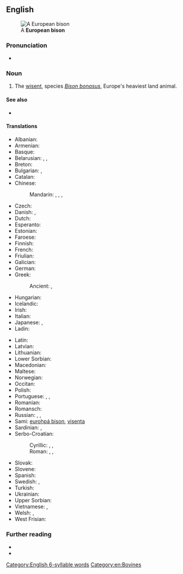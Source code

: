 ==English==
[[File:Flachlandwisent (Bison bonasus bonasus).jpg|thumb|A '''European bison''']]

===Pronunciation===
* {{IPA|en|/jʊɹəˌpiːən ˈbaɪsn̩/}}

===Noun===
{{en-noun|European bison|s}}

# The [[wisent]], species ''[[Bison bonasus]]'', Europe's heaviest land animal.
#: {{syn|en|aurochs|wisent|zubr}}

====See also====
* {{l|en|American bison}}

====Translations====
{{trans-top|the wisent species ''Bison bonasus''}}
* Albanian: {{t|sq|bizoni europian}}
* Armenian: {{t+|hy|զուբր}}
* Basque: {{t|eu|bisonte europar}}
* Belarusian: {{t|be|зубр|m}}, {{t|be|зу́бар|m}}, {{t|be|бізо́н|m}}
* Breton: {{t|br|bizon europa}}
* Bulgarian: {{t+|bg|зу́бър|m}}, {{t|bg|бизо́н|m}}
* Catalan: {{t|ca|bisó europeu}}
* Chinese:
*: Mandarin: {{t|cmn|歐洲野牛|sc=Hani}}, {{t|cmn|欧洲野牛|tr=Ōuzhōu yěniú|sc=Hani}}, {{t+|cmn|野牛|tr=yěniú|sc=Hani}}, {{t+|cmn|封牛|tr=fēngniú|sc=Hani}}
* Czech: {{t+|cs|zubr}}
* Danish: {{t|da|visent}}, {{t|da|europæisk bison}}
* Dutch: {{t+|nl|wisent|m}}
* Esperanto: {{t|eo|eŭropa bizono}}
* Estonian: {{t+|et|pürg}}
* Faroese: {{t|fo|evropiskur bisonur}}
* Finnish: {{t+|fi|visentti}}
* French: {{t+|fr|bison d'Europe|m}}
* Friulian: {{t|fur|bisont european}}
* Galician: {{t|gl|bisonte europeo}}
* German: {{t+|de|Wisent|m}}
* Greek: {{t|el|βόνασος Ευρωπαϊκώς}}
*: Ancient: {{t|grc|βόνασος|m}}, {{t|grc|βόλινθος|m}}
* Hungarian: {{t|hu|európai bölény}}
* Icelandic: {{t|is|evrópuvísundur|m}}
* Irish: {{t|ga|bíosún}}
* Italian: {{t|it|bisonte europeo}}
* Japanese: {{t|ja|ヨーロッパバイソン|tr=Yōroppa baison|sc=Jpan}}, {{t+|ja|バイソン|tr=baison|sc=Jpan}}
* Ladin: {{t|lld|bisont european}}
{{trans-mid}}
* Latin: {{t|la|Bos bonasus}}
* Latvian: {{t|lv|sumbrs}}
* Lithuanian: {{t+|lt|stumbras}}
* Lower Sorbian: {{t|dsb|zubr}}
* Macedonian: {{t|mk|европски бизон|tr=evropski bizon}}
* Maltese: {{t|mt|buflu ta’ l-ewropa}}
* Norwegian: {{t|no|europeisk bison}}
* Occitan: {{t|oc|bisont d'Euròpa}}
* Polish: {{t+|pl|żubr|m}}
* Portuguese: {{t+|pt|auroque|m}}, {{t+|pt|bisão-europeu|m}}, {{t|pt|bisonte europeu}}
* Romanian: {{t+|ro|zimbru|m}}
* Romansch: {{t|rm|bison europaic}}
* Russian: {{t+|ru|зубр|m}}, {{t+|ru|бизо́н|m}}, {{t|ru|европе́йский зубр|m}}
* Sami: [[eurohpá bison]], [[visenta]]
* Sardinian: {{t|sc|boi europeu}}, {{t|sc|boe europeu}}
* Serbo-Croatian:
*: Cyrillic: {{t|sh|еуропски бизон|m}}, {{t|sh|зубар|m}}, {{t|sh|бизон|m}}
*: Roman: {{t|sh|europski bizon|m}}, {{t+|sh|zubar|m}}, {{t+|sh|bizon|m}}
* Slovak: {{t+|sk|zubor|m}}
* Slovene: {{t|sl|zober|m}}
* Spanish: {{t|es|bisonte europeo|m}}
* Swedish: {{t+|sv|visent}}, {{t+|sv|europeisk bison}}
* Turkish: {{t|tr|avrupa bizonu}}
* Ukrainian: {{t|uk|зубр|m}}
* Upper Sorbian: {{t+|hsb|zubr}}
* Vietnamese: {{t|vi|bò bison châu Âu}}, {{t|vi|bò bizon châu Âu}}
* Welsh: {{t+|cy|ych gwyllt}}, {{t|cy|cynfual}}
* West Frisian: {{t|fy|wisint}}
{{trans-bottom}}

===Further reading===
* {{pedia}}
* {{projectlink|species|Bison bonasus}}

[[Category:English 6-syllable words]]
[[Category:en:Bovines]]